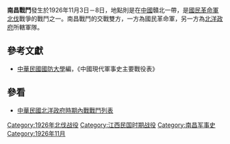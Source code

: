 {{Infobox Military Conflict|
campaign=|
image=|
caption=|
conflict=南昌戰鬥|
date=1926年11月3日－8日|
place=[[中國|中國]]贛北|
result=北洋軍堅強抵抗，戰鬥激烈，雙方傷亡均重，蔣介石總司令乃命總參謀長白崇禧率部增援並追擊李彥青、王良田、楊廣和等三軍部，以上三軍等15000被俘，守成之唐福山等投降至國民革命軍，同時，15000名兵士改制為國民革命軍11軍|
combatant1=[[國民革命軍|國民革命軍]]一軍一師、二軍六師|
combatant2=北洋軍一方面軍| 
commander1=[[王俊|王俊]]、[[戴岳|戴岳]]、[[朱世賢|朱世賢]]|
commander2=[[蔣鎮臣|蔣鎮臣]]、[[唐福山|唐福山]]|
strength1=|
strength2=|
casualties1=|
casualties2=遭俘15000|
}}
'''南昌戰鬥'''發生於1926年11月3日－8日，地點則是在[[中國|中國]]贛北一帶，是[[國民革命軍北伐|國民革命軍北伐]]戰爭的戰鬥之一。南昌戰鬥的交戰雙方，一方為國民革命軍，另一方為[[北洋政府|北洋政府]]所轄軍隊。
==參考文獻==
*[[中華民國|中華民國]][[國防大學_(臺灣)|國防大學]]編，《中國現代軍事史主要戰役表》
==參看==
*[[中華民國北洋政府時期內戰戰鬥列表|中華民國北洋政府時期內戰戰鬥列表]]

[[Category:1926年北伐战役|Category:1926年北伐战役]]
[[Category:江西民国时期战役|Category:江西民国时期战役]]
[[Category:南昌军事史|Category:南昌军事史]]
[[Category:1926年11月|Category:1926年11月]]
{{stub}}